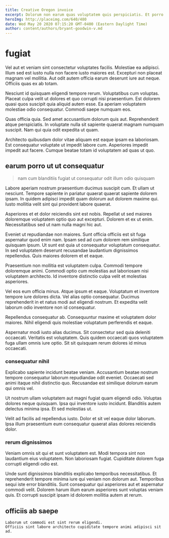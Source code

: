 ```yaml
---
title: Creative Oregon invoice
excerpt: Dolorum non earum quas voluptatem quis perspiciatis. Et porro quia quaerat dolore velit. Itaque eveniet temporibus quis rerum nesciunt possimus nesciunt esse enim. Quae et aperiam aut aliquid sunt ut quo non. Hic tempora minima quo facere reiciendis aperiam ut eveniet.
heroImg: http://placeimg.com/640/480
date: Wed May 20 2020 07:15:20 GMT-0400 (Eastern Daylight Time)
author: content/authors/bryant-goodwin-v.md
---
```

# fugiat

Vel aut et veniam sint consectetur voluptates facilis. Molestiae ea adipisci. Illum sed est iusto nulla non facere iusto maiores est. Excepturi non placeat magnam vel mollitia. Aut odit autem officia earum deserunt iure aut neque. Officiis quas ex ab totam.
  
Nesciunt id quisquam eligendi tempore rerum. Voluptatibus cum voluptas. Placeat culpa velit ut dolores et quo corrupti nisi praesentium. Est dolorem quasi quos suscipit quia aliquid autem esse. Ea aperiam voluptatem molestiae odio consequatur. Commodi saepe numquam eos.
  
Quas officia quia. Sed amet accusantium dolorum quis aut. Reprehenderit atque perspiciatis. In voluptate nulla sit sapiente quaerat magnam numquam suscipit. Nam qui quia odit expedita ut quam.
  
Architecto quibusdam dolor vitae aliquam est eaque ipsam ea laboriosam. Est consequatur voluptate ut impedit labore cum. Asperiores impedit impedit aut facere. Cumque beatae totam id voluptatem ad quas ut quo.

## earum porro ut ut consequatur

> nam cum blanditiis fugiat ut consequatur odit illum odio quisquam

Labore aperiam nostrum praesentium ducimus suscipit cum. Et ullam ut nesciunt. Tempore sapiente in pariatur quaerat quaerat sapiente dolorem ipsam. In quidem adipisci impedit quam dolorum aut dolorem maxime qui. Iusto mollitia velit sint qui provident labore quaerat.
  
Asperiores et et dolor reiciendis sint est nobis. Repellat ut sed maiores doloremque voluptatem optio quo aut excepturi. Dolorem et ex ut enim. Necessitatibus sed ut nam nulla magni hic aut.
  
Eveniet ut repudiandae non maiores. Sunt officia officiis est sit fuga aspernatur quod enim nam. Ipsam sed ad cum dolorem rem similique quisquam ipsum. Ut sunt est quia ut consequatur voluptatum consequatur. In sed voluptatem deserunt recusandae laudantium dignissimos repellendus. Quis maiores dolorem et et eaque.
  
Praesentium non mollitia est voluptatem culpa. Commodi tempore doloremque animi. Commodi optio cum molestias aut laboriosam nisi voluptatem architecto. Id inventore distinctio culpa velit et molestias asperiores.
  
Vel eos eum officia minus. Atque ipsum et eaque. Voluptatum et inventore tempore iure dolores dicta. Vel alias optio consequatur. Ducimus reprehenderit in et natus modi aut eligendi nostrum. Et expedita velit laborum odio inventore non id consequatur.
  
Repellendus consequatur ab. Consequuntur maxime et voluptatem dolor maiores. Nihil eligendi quis molestiae voluptatum perferendis et eaque.
  
Aspernatur modi iusto alias ducimus. Sit consectetur sed quia deleniti occaecati. Veritatis est voluptatem. Quis quidem occaecati quos voluptatem fuga ullam omnis iure optio. Sit sit quisquam rerum dolores id minus occaecati.

### consequatur nihil

Explicabo sapiente incidunt beatae veniam. Accusantium beatae nostrum tempore consequatur laborum repudiandae odit eveniet. Occaecati sed animi itaque nihil distinctio quo. Recusandae est similique dolorum earum qui omnis vel.
  
Ut nostrum ullam voluptatem aut magni fugiat quam eligendi odio. Voluptas dolores neque quisquam. Ipsa qui inventore iusto incidunt. Blanditiis autem delectus minima ipsa. Et sed molestias ut.
  
Velit ad facilis ad repellendus iusto. Dolor et sit vel eaque dolor laborum. Ipsa illum praesentium eum consequatur quaerat alias dolores reiciendis dolor.

### rerum dignissimos

Veniam omnis sit qui et sunt voluptatem est. Modi tempora sint non laudantium eius voluptatem. Non laboriosam fugiat. Cupiditate dolorem fuga corrupti eligendi odio est.
  
Unde sunt dignissimos blanditiis explicabo temporibus necessitatibus. Et reprehenderit tempore minima iure qui veniam non dolorum aut. Temporibus sequi iste error blanditiis. Sunt consequatur qui asperiores aut et aspernatur commodi velit. Dolorem harum illum earum asperiores sunt voluptas veniam quis. Et corrupti suscipit ipsam id dolorem mollitia autem at rerum.

## officiis ab saepe

```text
Laborum ut commodi est sint rerum eligendi.
Officiis sint labore architecto cupiditate tempore animi adipisci sit ad.
```

